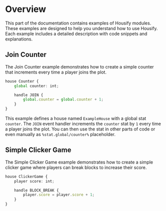 # Overview

This part of the documentation contains examples of Housify modules. These examples are designed to help you understand how to use Housify. Each example includes a detailed description with code snippets and explanations.

## Join Counter

The Join Counter example demonstrates how to create a simple counter that increments every time a player joins the plot.

```ts
house Counter {
    global counter: int;

    handle JOIN {
        global.counter = global.counter + 1;
    }
}
```

This example defines a house named `ExampleHouse` with a global stat `counter`. The `JOIN` event handler increments the `counter` stat by `1` every time a player joins the plot. You can then use the stat in other parts of code or even manually as `%stat.global/counter%` placeholder.

## Simple Clicker Game

The Simple Clicker Game example demonstrates how to create a simple clicker game where players can break blocks to increase their score.

```ts
house ClickerGame {
    player score: int;

    handle BLOCK_BREAK {
        player.score = player.score + 1;
    }
}
```
